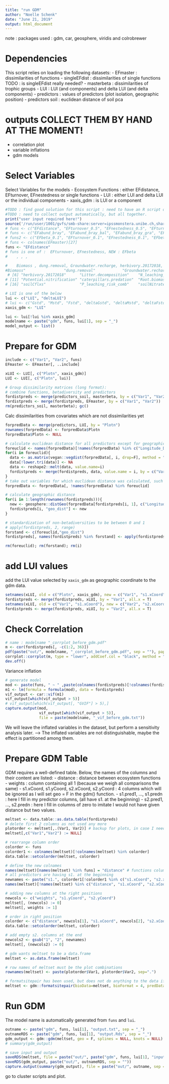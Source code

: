```yaml
---
title: "run GDM"
author: "Noelle Schenk"
date: "June 21, 2019"
output: html_document
---
```


note : packages used : gdm, car, geosphere, viridis and colrobrewer

# Dependencies
This script relies on loading the following datasets:
- EFmaster : dissimilarities of functions
- singleEFdist : dissimilarities of single functions
TODO : is singleEFdist really needed?
- masterbeta : dissimilarities of trophic groups
- LUI : LUI (and components) and delta LUI (and delta components)
- predictors : values of predictors (plot isolation, geographic position)
- predictors soil : euclidean distance of soil pca

# outputs COLLECT THEM BY HAND AT THE MOMENT!
- correlation plot
- variable inflations
- gdm models


# Select Variables
Select Variables for the models
- Ecosystem Functions : either EFdistance, EFturnover, EFnestedness or single functions
- LUI : either LUI and delta LUI or the individual components
- xaxis_gdm : is LUI or a component
```r
#TODO : find good solution for this script : need to have an R script or function to run models after each other quite automatically.
#TODO : need to collect output automatically, but all together.
print("user input required here!")
source('/run/user/1001/gvfs/smb-share:server=ipssmonstera.unibe.ch,share=planteco/DATA/BE_Synthesis/BetaDivMultifun/analysis_nonpublic.R', echo=F)
# funs <- c("EFdistance", "EFturnover_0.5", "EFnestedness_0.5", "EFturnover_0.75", "EFturnover_0.9", "EFnestedness_0.9", "EFnestedness_0.75")
# funs <- c("EFabund_bray", "EFabund_bray_bal", "EFabund_bray_gra", "EFturnover_median", "EFnestedness_median", "EFbeta_median")
# funs2 <- c("EFbeta_0.1", "EFturnover_0.1", "EFnestedness_0.1", "EFbeta_0.2", "EFturnover_0.2", "EFnestedness_0.2", "EFbeta_0.3", "EFturnover_0.3", "EFnestedness_0.3", "EFbeta_0.4"       "EFturnover_0.4"   "EFnestedness_0.4" "EFbeta_0.5"       "EFturnover_0.5"   "EFnestedness_0.5", "EFbeta_0.6", "EFturnover_0.6", "EFnestedness_0.6", "EFbeta_0.7", "EFturnover_0.7", "EFnestedness_0.7", "EFbeta_0.8", "EFturnover_0.8", "EFnestedness_0.8", "EFbeta_0.9", "EFturnover_0.9", "EFnestedness_0.9")
# funs <- colnames(EFmaster)[27]
funs <- "EFdistance"
# funs is one of :  EFturnover, EFnestedness, NEW : EFbeta
#    , , , 

#    Biomass , dung.removal, Groundwater.recharge, herbivory.20172018, ..., soilAmmoniaflxs
#Biomass"                 "dung.removal"            "Groundwater.recharge"   
 # [6] "herbivory.20172018"      "Litter.decomposition"    "N_leaching_risk2015"     "pathogen.infection"      "Phosphatase"            
# [11] "Potential.nitrification" "caterpillars.predation"  "Root.biomass"            "Root.decomposition"      "seed.depletion"         
# [16] "soilCflxs"               "P_leaching_risk_comb"    "soilNitrateflxs"         "soilAmmoniaflxs"

# LUI is one of the below
lui <- c("LUI", "deltaLUI")
# lui <- c("Gstd", "Mstd", "Fstd", "deltaGstd", "deltaMstd", "deltaFstd")
xaxis_gdm <- "LUI"

lui <- lui[!lui %in% xaxis_gdm]
modelname <- paste("gdm", funs, lui[1], sep = "_")
model_output <- list()
```

# Prepare for GDM
```r
include <- c("Var1", "Var2", funs)
EFmaster <- EFmaster[, ..include]

xLUI <- LUI[, c("Plotn", xaxis_gdm)]
LUI <- LUI[, c("Plotn", lui)]

# Group dissimilarity matrices (long format):
# combine functions, betadiversity and predictors
fordistpreds <- merge(predictors_soil, masterbeta, by = c("Var1", "Var2"))
fordistpreds <- merge(fordistpreds, EFmaster, by = c("Var1", "Var2"))
rm(predictors_soil, masterbeta); gc()
```

Calc dissimilarities from covariates which are not dissimilarities yet
```r
forpredData <- merge(predictors, LUI, by = "Plotn")
rownames(forpredData) <- forpredData$Plotn
forpredData$Plotn <- NULL

# calculate euclidean distance for all predictors except for geographic distances
foreuclid <- names(forpredData)[!names(forpredData) %in% c("Longitude_Dec_Plotcenter", "Latitude_Dec_Plotcenter")]
for(i in foreuclid){
  data <- as.matrix(vegan::vegdist(forpredData[, i, drop=F], method = "euclid"))
  data[!lower.tri(data)] <- NA
  data <- reshape2::melt(data, value.name=i)
  fordistpreds <- merge(fordistpreds, data, value.name = i, by = c("Var1", "Var2"))
}
# take out variables for which euclidean distance was calculated, such that only geographic distance stays
forpredData <- forpredData[, !names(forpredData) %in% foreuclid]

# calculate geographic distance
for(i in 1:length(rownames(fordistpreds))){
  new <- geosphere::distGeo(forpredData[fordistpreds[i, 1], c("Longitude_Dec_Plotcenter", "Latitude_Dec_Plotcenter")], forpredData[fordistpreds[i, 2], c("Longitude_Dec_Plotcenter", "Latitude_Dec_Plotcenter")])
  fordistpreds[i, "geo_dist"] <- new
}

# standardization of non-betadiversities to be between 0 and 1
# apply(fordistpreds, 2, range)
forstand <- c(foreuclid,"geo_dist")
fordistpreds[, names(fordistpreds) %in% forstand] <- apply(fordistpreds[, names(fordistpreds) %in% forstand], 2, scale01)

rm(foreuclid); rm(forstand); rm(i)
```

# add LUI values
add the LUI value selected by `xaxis_gdm` as geographic coordinate to the gdm data.
```r
setnames(xLUI, old = c("Plotn", xaxis_gdm), new = c("Var1", "s1.xCoord"))
fordistpreds <- merge(fordistpreds, xLUI, by = "Var1", all.x = T)
setnames(xLUI, old = c("Var1", "s1.xCoord"), new = c("Var2", "s2.xCoord"))
fordistpreds <- merge(fordistpreds, xLUI, by = "Var2", all.x = T)
```



# Check Correlation
```r
# name : modelname "_corrplot_before_gdm.pdf"
m <- cor(fordistpreds[, -c(1:2, 36)])
pdf(paste("out/", modelname, "_corrplot_before_gdm.pdf", sep = ""), paper = "a4r")
corrplot::corrplot(m, type = "lower", addCoef.col = "black", method = "color", diag = F, tl.srt = 50, tl.col = "black", order = "hclust", tl.cex = 0.4, cl.cex = 0.3, number.cex = 0.3)
dev.off()
```
Variance inflation
```r
# generate model
mod <- paste(funs, " ~ " ,paste(colnames(fordistpreds)[!colnames(fordistpreds) %in% c(funs, "Var1", "Var2")], collapse = " + "))
m1 <- lm(formula = formula(mod), data = fordistpreds)
vif_output <- car::vif(m1)
vif_output[which(vif_output > 5)]
# vif_output[which(vif_output[, "GVIF"] > 5),]
capture.output(mod,
               vif_output[which(vif_output > 5)],
               file = paste(modelname, "_vif_before_gdm.txt"))
```
We will leave the inflated variables in the dataset, but perform a sensitivity analysis later. --> The inflated variables are not distinguishable, maybe the effect is partitioned among them.


# Prepare GDM Table
GDM requires a well-defined table. Below, the names of the columns and their content are listed:
- distance : distance between ecosystem functions
- weights : column containing all 1 (because we weigh all comparisons the same)
- s1.xCoord, s1.yCoord, s2.xCoord, s2.yCoord : 4 columns which will be ignored as I will set geo = F in the gdm() function. 
- s1.pred1, ..., s1.predn : here I fill in my predictor columns, (all have s1. at the beginning)
- s2.pred1, ..., s2.predn : here I fill in columns of zero to imitate I would not have given distance but two values.

```r
meltset <- data.table::as.data.table(fordistpreds)
# delete first 2 columns as not used any more
plotorder <- meltset[,.(Var1, Var2)] # backup for plots, in case I need it again
meltset[,c("Var1","Var2") := NULL]

# rearrange column order
colorder <- funs
colorder1 <- colnames(meltset)[!colnames(meltset) %in% colorder]
data.table::setcolorder(meltset, colorder)

# define the new colnames
names(meltset)[names(meltset) %in% funs] = "distance" # functions column is named "distance"
# all predictors are having s1. at the beginning
newnames <- paste("s1.", colorder1[!colorder1 %in% c("s1.xCoord", "s2.xCoord")], sep = "")
names(meltset)[!names(meltset) %in% c("distance", "s1.xCoord", "s2.xCoord")] <- newnames

# adding new columns at the right positions
newcols <- c("weights", "s1.yCoord", "s2.yCoord")
meltset[, (newcols) := 0]
meltset[, weights := 1]

# order in right position
colorder <- c("distance", newcols[1], "s1.xCoord", newcols[2], "s2.xCoord", newcols[3], newnames)
data.table::setcolorder(meltset, colorder)

# add empty s2. columns at the end
newcols2 <- gsub("1", "2", newnames)
meltset[, (newcols2) := 0]

# gdm wants meltset to be a data.frame
meltset <- as.data.frame(meltset)

# row names of meltset must be the plot combinations
rownames(meltset) <- paste(plotorder$Var1, plotorder$Var2, sep=".")

# formatsitepair has been used, but does not do anything to the data if runned like this
meltset <- gdm::formatsitepair(bioData=meltset, bioFormat = 4, predData=meltset) 
```

# Run GDM
The model name is automatically generated from `funs` and `lui`.
```r
outname <- paste("gdm", funs, lui[1], "output.txt", sep = "_")
outnameRDS <- paste("gdm", funs, lui[1], "output.Rds", sep = "_")
gdm_output <- gdm::gdm(meltset, geo = F, splines = NULL, knots = NULL)
# summary(gdm_output)

# save input and output
saveRDS(meltset, file = paste("out/", paste("gdm", funs, lui[1], "input.Rds", sep = "_"), sep = ""))
saveRDS(gdm_output, paste("out/", outnameRDS, sep = ""))
capture.output(summary(gdm_output), file = paste("out/", outname, sep = ""))
```

go to cluster scripts and plot.